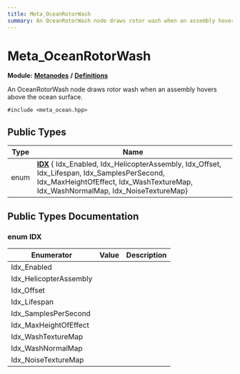 ```yaml
---
title: Meta_OceanRotorWash
summary: An OceanRotorWash node draws rotor wash when an assembly hovers above the ocean surface. 
---
```


# Meta_OceanRotorWash

**Module:** **[Metanodes](../../modules/metanodes/index.mdx)** **/** **[Definitions](../../modules/metanodes/definitions.mdx)**

An OceanRotorWash node draws rotor wash when an assembly hovers above the ocean surface. 

`#include <meta_ocean.hpp>`

## Public Types

| Type           | Name           |
| -------------- | -------------- |
| enum| **[IDX](#enum-idx)** { Idx_Enabled, Idx_HelicopterAssembly, Idx_Offset, Idx_Lifespan, Idx_SamplesPerSecond, Idx_MaxHeightOfEffect, Idx_WashTextureMap, Idx_WashNormalMap, Idx_NoiseTextureMap} |

## Public Types Documentation

### enum IDX

| Enumerator | Value | Description |
| ---------- | ----- | ----------- |
| Idx_Enabled | |   |
| Idx_HelicopterAssembly | |   |
| Idx_Offset | |   |
| Idx_Lifespan | |   |
| Idx_SamplesPerSecond | |   |
| Idx_MaxHeightOfEffect | |   |
| Idx_WashTextureMap | |   |
| Idx_WashNormalMap | |   |
| Idx_NoiseTextureMap | |   |
